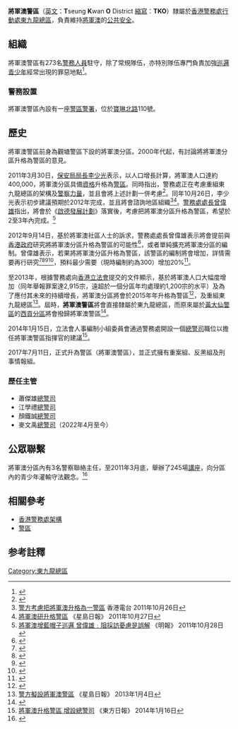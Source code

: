 {{Pathnav|香港警務處|香港警務處架構|行動處|行動部|警察總區|東九龍總區|frame=3}}
{{Infobox law enforcement agency
|unit_name= 將軍澳警區<br>{{lang|en|Tseung Kwan O District}}
|image=
|caption=
|country= {{HK}}
|type= 
|branch= [[香港警務處|香港警務處]]
|dates= 2017年7月21日至今
|specialization= 負責維持[[將軍澳|將軍澳]]的[[公共安全|公共安全]]
|command_structure= [[東九龍總區|東九龍總區]]
|size= 434個人員編制
|garrison= [[香港|香港]][[新界|新界]][[將軍澳|將軍澳]][[寶琳北路|寶琳北路]]110號
|ceremonial_chief=
|nickname= 
|motto= 
|colors= 
|march=
|mascot=
|battles= 
|current_commander= [[顏鐵誠|顏鐵誠]][[總警司|總警司]]
|notable_commanders=
|anniversaries= 
|decorations=
|identification_symbol=
|identification_symbol_label=
}}

'''將軍澳警區'''（[[英文|英文]]：'''T'''seung '''K'''wan '''O''' District  [[縮寫|縮寫]]：'''TKO'''）隸屬於[[香港警務處|香港警務處]][[行動處|行動處]][[東九龍總區|東九龍總區]]，負責維持[[將軍澳|將軍澳]]的[[公共安全|公共安全]]。

==組織==
將軍澳警區有273名[[警務人員|警務人員]]駐守，除了常規隊伍，亦特別隊伍專門負責加強[[巡邏|巡邏]][[青少年|青少年]]經常出現的罪惡地點<ref>{{Cite web |url=http://hk.news.yahoo.com/article/110330/18/nj3d.html |title=警方考慮將軍澳升格為獨立警區 |access-date=2011-03-30 |archive-date=2011-04-03 |archive-url=https://web.archive.org/web/20110403151623/http://hk.news.yahoo.com/article/110330/18/nj3d.html |dead-url=no }}</ref>。

===警務設置===
將軍澳警區內設有一座[[將軍澳警署|警區警署]]，位於[[寶琳北路|寶琳北路]]110號。

==歷史==
將軍澳警區前身為觀塘警區下設的將軍澳分區。2000年代起，有討論將將軍澳分區升格為警區的意見。

2011年3月30日，[[保安局局長|保安局局長]][[李少光|李少光]]表示，以人口增長計算，將軍澳人口達約400,000，將軍澳分區具備[[資格|資格]]升格為[[警區|警區]]。同時指出，警務處正在考慮重組東九龍總區的架構及[[警察力量|警察力量]]，並且會將上述計劃一併考慮<ref>{{Cite web |url=http://hk.news.yahoo.com/article/110330/4/nj44.html |title=將軍澳擬升格為獨立警區 |access-date=2011-03-30 |archive-date=2011-04-03 |archive-url=https://web.archive.org/web/20110403011452/http://hk.news.yahoo.com/article/110330/4/nj44.html |dead-url=no }}</ref>。同年10月26日，李少光表示初步建議預期於2012年完成，並且將會諮詢地區組織<ref>[http://hk.news.yahoo.com/%E8%AD%A6%E6%96%B9%E8%80%83%E6%85%AE%E6%8A%8A%E5%B0%87%E8%BB%8D%E6%BE%B3%E5%8D%87%E6%A0%BC%E7%82%BA-%E8%AD%A6%E5%8D%80-075900895.html 警方考慮把將軍澳升格為一警區] {{Wayback|url=http://hk.news.yahoo.com/%E8%AD%A6%E6%96%B9%E8%80%83%E6%85%AE%E6%8A%8A%E5%B0%87%E8%BB%8D%E6%BE%B3%E5%8D%87%E6%A0%BC%E7%82%BA-%E8%AD%A6%E5%8D%80-075900895.html |date=20140305232455 }} 香港電台 2011年10月26日</ref><ref>[http://hk.news.yahoo.com/將軍澳研升格警區-221128692.html 將軍澳研升格警區] 《星島日報》 2011年10月27日</ref>。[[警務處處長|警務處處長]][[曾偉雄|曾偉雄]]指出，將會於《[[啟德發展計劃|啟德發展計劃]]》落實後，考慮把將軍澳分區升格為警區，希望於2至3年內完成。<ref>[http://hk.news.yahoo.com/%E5%B0%87%E8%BB%8D%E6%BE%B3%E5%A2%9E%E8%97%8D%E5%B8%BD%E5%AD%90%E5%B7%A1%E9%82%8F-%E6%9B%BE%E5%81%89%E9%9B%84-%E9%98%BB%E6%8E%A1%E8%A8%AA%E6%86%82%E6%85%AE%E6%98%AF%E8%AA%A4%E8%A7%A3-215019394.html 將軍澳增藍帽子巡邏 曾偉雄﹕阻採訪憂慮是誤解] 《明報》 2011年10月28日</ref>

2012年9月14日，基於將軍澳社區人士的訴求，警務處處長曾偉雄表示將會提前與[[香港政府|香港政府]]研究將將軍澳分區升格為警區的可能性<ref>{{cite news |url=http://hk.apple.nextmedia.com/realtime/news/20120914/51064017 |title=將軍澳或升格為獨立警區 |publisher=《[[蘋果日報_(香港)|蘋果日報]]》 |date=2012-09-14 |language=zh-hant |accessdate=2012-09-14 |archive-date=2016-03-04 |archive-url=https://web.archive.org/web/20160304224200/http://hk.apple.nextmedia.com/realtime/news/20120914/51064017 |dead-url=no }}</ref>，或者單純擴充將軍澳分區的編制。曾偉雄表示，若果將將軍澳分區升格為警區，該警區的編制將會增加，詳情需要再行研究<ref>{{cite news |url=http://hk.news.yahoo.com/%E8%AD%A6%E7%A0%94%E7%A9%B6%E5%B0%87%E8%BB%8D%E6%BE%B3%E5%88%86%E5%8D%80%E5%8D%87%E6%A0%BC-051806787.html |title=警研究將軍澳分區升格 |publisher=《[[明報|明報]]》 |date=2012-09-14 |language=zh-hant |archiveurl=https://archive.is/20130105184334/http://hk.news.yahoo.com/%E8%AD%A6%E7%A0%94%E7%A9%B6%E5%B0%87%E8%BB%8D%E6%BE%B3%E5%88%86%E5%8D%80%E5%8D%87%E6%A0%BC-051806787.html |archivedate=2013-01-05 |deadurl=yes |accessdate=2012-09-14 }}</ref><ref>{{cite news |url=http://hk.news.yahoo.com/將軍澳提前研升格警區-220855018.html |title=將軍澳提前研升格警區 |publisher=《[[星島日報|星島日報]]》 |date=2012-09-15 |accessdate=2012-09-15 |language=zh-hant |page=A10 }}</ref><ref>{{Cite web |url=http://hk.news.yahoo.com/%E8%AD%A6%E6%96%B9%E6%8F%90%E5%89%8D%E7%A0%94%E7%A9%B6%E5%B0%87%E8%BB%8D%E6%BE%B3%E5%88%86%E5%8D%80%E5%8D%87%E6%A0%BC%E7%82%BA%E7%8D%A8%E7%AB%8B%E8%AD%A6%E5%8D%80-044700643.html |title=警方提前研究將軍澳分區升格為獨立警區 |access-date=2012-09-15 |archive-date=2013-10-23 |archive-url=https://web.archive.org/web/20131023154208/http://hk.news.yahoo.com/%e8%ad%a6%e6%96%b9%e6%8f%90%e5%89%8d%e7%a0%94%e7%a9%b6%e5%b0%87%e8%bb%8d%e6%be%b3%e5%88%86%e5%8d%80%e5%8d%87%e6%a0%bc%e7%82%ba%e7%8d%a8%e7%ab%8b%e8%ad%a6%e5%8d%80-044700643.html |dead-url=no }}</ref><ref>{{cite news |url=http://orientaldaily.on.cc/cnt/news/20120915/00176_028.html |title=將軍澳擬提前升格獨立警區 |publisher=《[[東方日報|東方日報]]》 |date=2012-09-15 |language=zh-hant |accessdate=2012-09-15 |archive-date=2017-12-06 |archive-url=https://web.archive.org/web/20171206211955/http://orientaldaily.on.cc/cnt/news/20120915/00176_028.html |dead-url=no }}</ref>，預料最少需要（現時編制約為300）增加20%<ref>{{cite news |url=http://hk.news.yahoo.com/將軍澳研提前升格警區-211408465.html |title=將軍澳研提前升格警區 |publisher=《[[明報|明報]]》 |date=2012-09-15 |language=zh-hant |archiveurl=https://archive.is/20130105202815/http://hk.news.yahoo.com/%E5%B0%87%E8%BB%8D%E6%BE%B3%E7%A0%94%E6%8F%90%E5%89%8D%E5%8D%87%E6%A0%BC%E8%AD%A6%E5%8D%80-211408465.html |archivedate=2013-01-05 |deadurl=yes |accessdate=2017-06-29 }}</ref>。

至2013年，根據警務處向[[香港立法會|香港立法會]]提交的文件顯示，基於將軍澳人口大幅度增加（同年舉報罪案達2,915宗，遠超於一個分區年均處理約1,200宗的水平）及為了應付其未來的持續增長，將軍澳分區將會於2015年年升格為警區<ref>{{Cite web |url=http://hk.news.yahoo.com/%E8%AD%A6%E6%96%B9%E6%93%AC%E5%8D%87%E6%A0%BC%E5%B0%87%E8%BB%8D%E6%BE%B3%E5%88%86%E5%8D%80%E7%82%BA-%E8%AD%A6%E5%8D%80-094100831.html |title=警方擬升格將軍澳分區為一警區 |access-date=2021-09-09 |archive-date=2016-03-16 |archive-url=https://web.archive.org/web/20160316092228/https://hk.news.yahoo.com/%E8%AD%A6%E6%96%B9%E6%93%AC%E5%8D%87%E6%A0%BC%E5%B0%87%E8%BB%8D%E6%BE%B3%E5%88%86%E5%8D%80%E7%82%BA-%E8%AD%A6%E5%8D%80-094100831.html |dead-url=no }}</ref>，及重組東九龍總區<ref>[http://hk.news.yahoo.com/警方擬設將軍澳警區-040500773.html 警方擬設將軍澳警區] {{Wayback|url=http://hk.news.yahoo.com/%E8%AD%A6%E6%96%B9%E6%93%AC%E8%A8%AD%E5%B0%87%E8%BB%8D%E6%BE%B3%E8%AD%A6%E5%8D%80-040500773.html |date=20130107100701 }} 《星島日報》 2013年1月4日</ref>。屆時，'''將軍澳警區'''將會直接隸屬於東九龍總區，而原來屬於[[黃大仙警區|黃大仙警區]]的[[西貢分區|西貢分區]]將會撥歸將軍澳警區<ref>{{cite news |url=http://hk.apple.nextmedia.com/news/art/20121225/18113102 |title=將軍澳擬升格警區　開新位 |publisher=《[[蘋果日報_(香港)|蘋果日報]]》 |date=2012-12-25 |language=zh-hant |accessdate=2012-12-25 |archive-date=2017-04-26 |archive-url=https://web.archive.org/web/20170426084411/http://hk.apple.nextmedia.com/news/art/20121225/18113102 |dead-url=no }}</ref>。

2014年1月15日，立法會人事編制小組委員會通過警務處開設一個[[總警司|總警司]]職位以擔任將軍澳警區指揮官的建議<ref>[http://orientaldaily.on.cc/cnt/news/20140116/00176_061.html 將軍澳升格警區 增設總警司] {{Wayback|url=http://orientaldaily.on.cc/cnt/news/20140116/00176_061.html |date=20170724204758 }} 《東方日報》 2014年1月16日</ref>。

2017年7月11日，正式升為警區（將軍澳警區），並正式擁有重案組、反黑組及刑事情報組。

===歷任主管===
*蕭傑雄[[總警司|總警司]]
*江學禮[[總警司|總警司]]
*顏鐵誠[[總警司|總警司]]
*麥文禹[[總警司|總警司]]（2022年4月至今）

==公眾聯繫==
將軍澳分區內有3名警察聯絡主任，至2011年3月底，舉辦了245場[[講座|講座]]，向分區內的青少年灌輸守法觀念。<ref>{{Cite web |url=http://hk.news.yahoo.com/article/110330/3/nj3m.html |title=將軍澳可望升格成獨立警區 |access-date=2011-03-30 |archive-date=2011-04-03 |archive-url=https://web.archive.org/web/20110403065646/http://hk.news.yahoo.com/article/110330/3/nj3m.html |dead-url=no }}</ref>

==相關參考==
*[[香港警務處架構|香港警務處架構]]
*[[警區|警區]]

== 参考註釋 ==
{{reflist}}
[[Category:東九龍總區|Category:東九龍總區]]